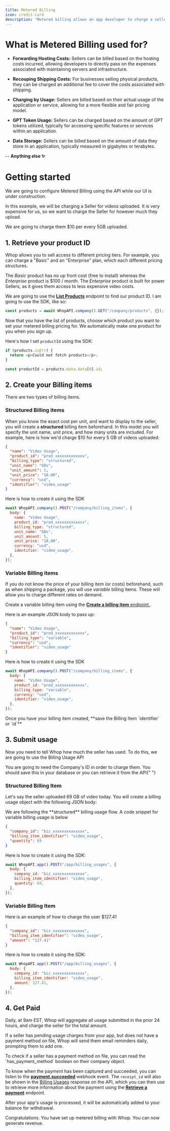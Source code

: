 ```yaml
---
title: Metered Billing
icon: credit-card
description: "Metered billing allows an app developer to charge a seller. This is one of the ways developers can make money selling apps"
---
```


# What is Metered Billing used for?

- **Forwarding Hosting Costs:** Sellers can be billed based on the hosting costs incurred, allowing developers to directly pass on the expenses associated with maintaining servers and infrastructure.

- **Recouping Shipping Costs:** For businesses selling physical products, they can be charged an additional fee to cover the costs associated with shipping.

- **Charging by Usage:** Sellers are billed based on their actual usage of the application or service, allowing for a more flexible and fair pricing model.

- **GPT Token Usage:** Sellers can be charged based on the amount of GPT tokens utilized, typically for accessing specific features or services within an application.

- **Data Storage:** Sellers can be billed based on the amount of data they store in an application, typically measured in gigabytes or terabytes.

-- **Anything else ✨**

# Getting started

<Info>
  We are going to configure Metered Billing using the API while our UI is under
  construction.
</Info>

In this example, we will be charging a Seller for videos uploaded. It is very expensive for us, so we want to charge the Seller for however much they upload.

We are going to charge them $10 per every 5GB uploaded.

## 1. Retrieve your product ID

Whop allows you to sell access to different pricing tiers. For example, you can charge a "Basic" and an "Enterprise" plan, which each different pricing structures.

The _Basic_ product has no up front cost (free to install) whereas the _Enterprise_ product is $100 / month. The _Enterprise_ product is built for power Sellers, as it gives them access to less expensive video costs.

We are going to use the [**List Products**](/api-reference/v5/company/products/list) endpoint to find our product ID. I am going to use the SDK, like so:

```javascript
const products = await WhopAPI.company().GET("/company/products", {});
```

Now that you have the list of products, choose which product you want to set your metered billing pricing for. We automatically make one product for you when you sign up.

Here's how I set `productId` using the SDK:

```typescript
if (products.isErr) {
  return <p>Could not fetch products</p>;
}

const productId = products.data.data[0].id;
```

## 2. Create your Billing items

There are two types of billing items.

### Structured Billing items

When you know the exact cost per unit, and want to display to the seller, you will create a **structured** billing item beforehand.
In this model you will specify the unit name, unit price, and how many units are included. For example, here is how we'd charge $10 for every 5 GB of videos uploaded:

```json
{
  "name": "Video Usage",
  "product_id": "prod_xxxxxxxxxxxxx",
  "billing_type": "structured",
  "unit_name": "GBs",
  "unit_amount": 5,
  "unit_price": "10.00",
  "currency": "usd",
  "identifier": "video_usage"
}
```

Here is how to create it using the SDK

```javascript
await WhopAPI.company().POST("/company/billing_items", {
  body: {
    name: "Video Usage",
    product_id: "prod_xxxxxxxxxxxxx",
    billing_type: "structured",
    unit_name: "GBs",
    unit_amount: 5,
    unit_price: "10,00",
    currency: "usd",
    identifier: "video_usage",
  },
});
```

### Variable Billing items

If you do not know the price of your billing item (or costs) beforehand, such as when shipping a package, you will use _variable_ billing items.
These will allow you to charge different rates on demand.

Create a variable billing item using the [**Create a billing item** endpoint.](/api-reference/v5/company/billing-items/create).

Here is an example JSON body to pass up:

```json
{
  "name": "Video Usage",
  "product_id": "prod_xxxxxxxxxxxxx",
  "billing_type": "variable",
  "currency": "usd",
  "identifier": "video_usage"
}
```

Here is how to create it using the SDK

```javascript
await WhopAPI.company().POST("/company/billing_items", {
  body: {
    name: "Video Usage",
    product_id: "prod_xxxxxxxxxxxxx",
    billing_type: "variable",
    currency: "usd",
    identifier: "video_usage",
  },
});
```

<Check>
    Once you have your billing item created, **save the Billing Item `identifier`
    or `id`**
</Check>

## 3. Submit usage

Now you need to tell Whop how much the seller has used. To do this, we are going to use the Billing Usage API

<Warning>
    You are going to need the Company's ID in order to charge them. You should
    save this in your database or you can retrieve it from the API{" "}
</Warning>

### Structured Billing Item

Let's say the seller uploaded 69 GB of video today. You will create a billing usage object with the following JSON body:

<Info>
    We are following the **structured** billing usage flow. A code snippet for
    variable billing usage is below
</Info>

```json
{
  "company_id": "biz_xxxxxxxxxxxxxx",
  "billing_item_identifier": "video_usage",
  "quantity": 69
}
```

Here is how to create it using the SDK:

```javascript
await WhopAPI.app().POST("/app/billing_usages", {
  body: {
    company_id: "biz_xxxxxxxxxxxxxx",
    billing_item_identifier: "video_usage",
    quantity: 69,
  },
});
```

### Variable Billing Item

Here is an example of how to charge the user $127.41

```json
{
  "company_id": "biz_xxxxxxxxxxxxxx",
  "billing_item_identifier": "video_usage",
  "amount": "127.41"
}
```

Here is how to create it using the SDK:

```javascript
await WhopAPI.app().POST("/app/billing_usages", {
  body: {
    company_id: "biz_xxxxxxxxxxxxxx",
    billing_item_identifier: "video_usage",
    amount: 127.41,
  },
});
```

## 4. Get Paid

Daily, at 9am EST, Whop will aggregate all usage submitted in the prior 24 hours, and charge the seller for the total amount.

If a seller has pending usage charges from your app, but does not have a payment method on file, Whop will send them email reminders daily, prompting them to add one.

<Note>
    To check if a seller has a payment method on file, you can read the `has_payment_method` boolean on their company object.
</Note>

To know when the payment has been captured and succeeded, you can listen to the [**payment.succeeded**](/webhooks/v5#payment-succeeded) webhook event. The `receipt_id` will also be shown in the [Billing Usages](/api-reference/v5/apps/billing-usages/retrieve) response on the API, which you can then use to retrieve more information about the payment using the [**Retrieve a payment**](/api-reference/v5/apps/payments/retrieve) endpoint.

After your app's usage is processed, it will be automatically added to your balance for withdrawal.

<Check>
    Congratulations. You have set up metered billing with Whop. You can now
    generate revenue.
</Check>
